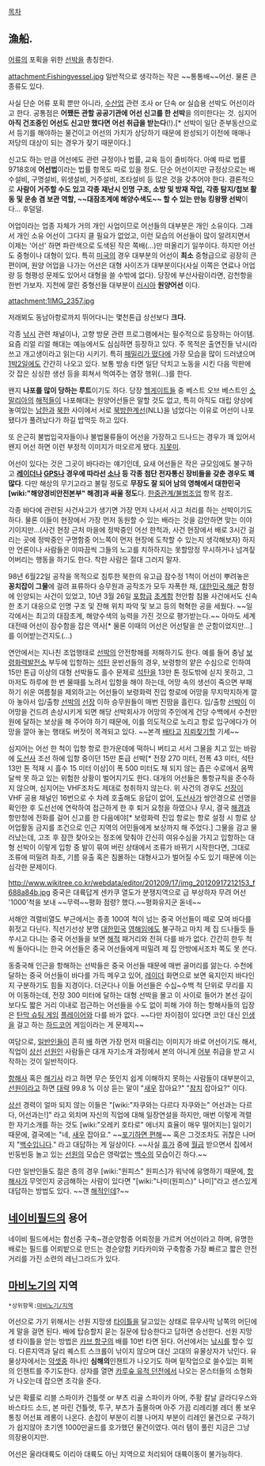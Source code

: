 [[목차]]

== 漁船. ==
[[어류]]의 포획을 위한 [[선박]]을 총칭한다.

attachment:Fishingvessel.jpg
일반적으로 생각하는 작은 ~~통통배~~어선. 물론 큰 종류도 있다. 

사실 단순 어류 포획 뿐만 아니라, [[수산업]] 관련 조사 or 단속 or 실습용 선박도 어선이라고 한다. 공통점은 '''어쨌든 관할 공공기관에 어선 신고를 한 선박'''을 의미한다는 것. 심지어 '''아직 건조중인 어선도 신고만 했다면 어선 취급을 받는다'''(!).[* 선박이 일단 준부동산으로서 등기를 해야하는 물건이고 어선의 가치가 상당하기 때문에 완성되기 이전에 매매나 저당의 대상이 되는 경우가 잦기 때문이다.]

신고도 하는 만큼 어선에도 관련 규정이나 법률, 교육 등이 즐비하다. 아예 따로 법률 9718호에 '''어선법'''이라는 법률 항목도 따로 있을 정도. 단순 어선이지만 규정상으로는 배수설비, 구명설비, 위생설비, 거주설비, 조타설비 등 많은 것을 갖추어야 한다. 결론적으로 '''사람이 거주할 수도 있고 각종 재난시 인명 구조, 소방 및 방재 작업, 각종 탐지/첩보 활동 및 운송 겸 보관 역할, ~~대잠초계에 해양수색도~~ 할 수 있는 만능 킹왕짱 선박'''이다... 후덜덜. 

어업이라는 업종 자체가 거의 개인 사업이므로 어선들의 대부분은 개인 소유이다. 그래서 개인 소유 어선이 그다지 클 필요가 없었고, 이런 모습의 어선들이 많이 알려지면서 이제는 '어선' 하면 파란색으로 도색된 작은 쪽배(…)만 떠올리기 일쑤이다. 하지만 어선도 중형이나 대형이 있다. 특히 [[미국]]의 경우 대부분의 어선이 '''최소''' 중형급으로 굉장히 큰 편이며, 원양 어업을 나가는 어선은 대형 사이즈가 대부분이다(사실 이쪽은 연료나 어업량 등 형평성 문제도 있어서 대형을 쓸 수밖에 없다). 당장에 부산사람이라면, 감천항을 한번 가보자. 지천에 깔린 중형선들 대부분이 [[러시아]] '''원양어선''' 이다. 

attachment:1IMG_2357.jpg

저래뵈도 동남아항로까지 뛰어다니는 몇천톤급 상선보다 '''크다.'''

각종 [[낚시]] 관련 채널이나, 고향 방문 관련 프로그램에서는 필수적으로 등장하는 아이템. 요즘 리얼 리얼 해대는 예능에서도 심심하면 등장하고 있다. 주 목적은 출연진들 낚시(라 쓰고 개고생이라고 읽는다) 시키기. 특히 [[패밀리가 떴다]]에 가장 모습을 많이 드러냈으며 [[1박2일]]에도 간간히 나오고 있다. 보통 방송 타면 일단 닥치고 노동을 시킨 다음 막판에 갓 잡은 싱싱한 생선 등을 회쳐서 먹여주는 염장 행위(…)를 한다. 

왠지 '''나포를 많이 당하는 루트'''이기도 하다. 당장 [[헬게이트]]들 중 베스트 오브 베스트인 [[소말리아]]의 [[해적]]들이 나포해대는 원양어선들은 말할 것도 없고, 특히 아직도 대립 양상에 놓여있는 [[남한]]과 [[북한]] 사이에서 서로 [[북방한계선]](NLL)을 넘었다는 이유로 어선이 나포됐다가 풀려났다가 하길 밥먹듯 하고 있다. 

또 은근히 불법입국자들이나 불법물류들이 어선을 가장하고 드나드는 경우가 꽤 있어서 왠지 어선 하면 이런 부정적 이미지가 떠오르게 됐다. [[지못미]]. 

어선이 있다는 것은 그곳이 바다라는 얘기인데, 요새 어선들은 작은 규모임에도 불구하고 '''[[레이더]]나 [[GPS]]나 경우에 따라선 [[소나]] 등 각종 첨단 전자통신 장비들을 갖춘 경우도 꽤 많다'''. 다만 해상의 무기고라고 불릴 정도로 '''무장도 잘 되어 남의 영해에서 대한민국 [wiki:"해양경비안전본부" 해경]과 싸울 정도'''다. [[한중관계/불법조업]] 항목 참조.

각종 바다에 관련된 사건사고가 생기면 가장 먼저 나서서 사고 처리를 하는 선박이기도 하다. 물론 이들이 현장에서 가장 먼저 동원할 수 있는 배라는 것을 감안하면 맞는 이야기이지만...(사건 현장 근처 마을에 정박중인 어선 한척과, 사건 현장에서 배로 3시간 걸리는 곳에 정박중인 구명함중 어느쪽이 먼저 현장에 도착할 수 있는지 생각해보자) 하지만 언론이나 사람들은 이따끔씩 그들의 노고를 치하하지는 못할망정 무시하거나 넘겨짚어버리는 행동을 하기도 한다. 착한 사람은 절대 그러지 말자. 

98년 6월22일 공작을 목적으로 침투한 북한의 유고급 잠수정 1척이 어선이 뿌려놓은 '''꽁치잡이 그물'''에 걸려 표류하다 승무원과 공작조가 모두 자폭한 채, [[대한민국 해군]] 함정에 인양되는 사건이 있었고, 10년 3월 26일 [[포항급]] [[초계함]] 천안함 침몰 사건에서도 신속한 초기 대응으로 인명 구조 및 잔해 위치 파악 및 보고 등의 혁혁한 공을 세웠다. ~~일각에서는 최고의 대잠초계, 해양수색의 능력을 가진 것으로 평가받는다.~~ 아마도 세계대전때 어선이 잠수함을 잡은 역사[* 물론 이때의 어선은 어선탈을 쓴 군함이었지만...]를 이어받는건지도(...)


연안에서는 지나친 조업행태로 [[선박]]의 안전항해를 저해하기도 한다. 예를 들어 충남 [[보령]][[화력]][[발전소]] 부두에 입항하는 [[석탄]] 운반선들의 경우, 보령항의 얕은 수심으로 인하여 15만 톤급 이상의 대형 선박들도 흘수 문제로 [[석탄]]을 13만 톤 정도밖에 싣지 못하고, 그마저도 하루에 한 번 물때를 노려서 입항을 해야 하는데, 어망 속의 생선이 죽으면 부패하기 쉬운 여름철을 제외하고는 어선들이 보령화력 진입 항로에 어망을 무지막지하게 깔아 놓아서 입/출항 [[선박]]의 [[선장]] 이하 승무원들이 매번 진땀을 흘린다. 
입/출항 [[선박]]이 이 어망을 건드려 손상시키게 되면 해당 선박회사가 어망의 주인에게 건당 수백에서 수천만원에 달하는 보상을 해 주어야 하기 때문에, 이를 의도적으로 노리고 항로 입구에다가 어망을 깔아 놓는 행태도 버젓이 목격되고 있다.
~~본격 [[배]]타고 [[지뢰찾기]]할 기세~~

심지어는 어선 한 척이 입항 항로 한가운데에 떡하니 버티고 서서 그물을 치고 있는 바람에 [[도선사]] 조선 하에 입항 중이던 15만 톤급 선박[* 전장 270 미터, 전폭 43 미터, 석탄 13만 톤 적재 시 흘수 15 미터 이상]이 폭 500 미터도 채 되지 않는 좁은 수로에서 옴짝달싹 못 하고 있는 위험한 상황이 벌어지기도 한다.
대개의 어선들은 통항규칙을 준수하지 않으며, 심지어는 VHF조차도 제대로 청취하지 않는다. 위 사건의 경우도 [[선장]]이 VHF 공용 채널인 16번으로 수 차례 호출해도 응답이 없어, [[도선사]]가 쌍안경으로 선명을 확인한 후 도선선에 연락하여 접근하게 한 후 퇴거 요청을 하였으나 무시, 결국 [[해양경비안전본부|해경]]과 항만청에 전화를 걸어 신고를 한 다음에야[* 보령화력 진입 항로는 항로 설정 시 항로 상 어업활동 금지를 조건으로 인근 지역의 어민들에게 보상까지 해 주었다.] 그물을 감고 물러났는데, 고조 후 잠깐 찾아오는 정조에 맞춰야 간신히 여유수심을 가지고 입항하는 대형 선박이 이렇게 입항 중 발이 묶여 버린 상태에서 조류가 바뀌기 시작한다면, 그대로 조류에 떠밀려 좌초, 기름 유출 혹은 침몰하는 대형사고가 벌어질 수도 있기 때문에 이는 심각한 문제이다.


http://www.wikitree.co.kr/webdata/editor/201209/17/img_20120917212153_f688a84b.jpg
중국은 대륙답게 센카쿠 열도가 분쟁지역으로 급 부상하자 무려 어선 '1000'척을 보내 ~~무력~~평화 점령? 했다.~~평화유지군 돋네~~

서해안 격렬비열도 부근에서는 종종 100여 척이 넘는 중국 어선들이 떼로 모여 바다를 휘젓고 다닌다. 직선기선상 분명 [[대한민국]] [[영해]]임에도 불구하고 마치 제 집 드나들듯 들쑤시고 다니는 중국 어선들을 보면 [[해적]] 패거리와 전혀 다를 바가 없다. 간간히 한두 척씩 돌아다니는 한국 어선들은 중국 어선들에게 떠밀려 제 집 안방에서조차 쪽도 못 쓴다.

동중국해 인근을 항해하는 선박들은 중국 어선들 때문에 매번 골머리를 앓는다. 수천에 달하는 중국 어선들이 바다를 가득 메우고 있어, [[레이더]] 화면으로 보면 육지인지 바다인지 구분하기도 힘들 지경이다. 더군다나 이들 어선들은 수십~수백 척 단위로 무리를 지어 이동하는데, 전장 300 미터에 달하는 대형 선박을 몰고 이 사이로 들어가 본선 길이보다도 짧은 거리 이내로 접근하는 어선들을 수도 없이 피해 가야 하는 항해사들의 입장은 [[탄막 슈팅 게임]] [[플레이어]]와 다를 바가 없다.
~~다만 차이점이 있다면 코인 대신 [[인생]]을 걸고 하는 [[하드코어]] 게임이라는 게 문제지~~

여담으로, [[일반인]]들이 흔히 [[배]] 하면 가장 먼저 떠올리는 이미지가 바로 어선이기도 해서, 직업이 [[상선]] [[선원]]인 사람들은 대개 자기소개 과정에서 본의 아니게 [[어부]] 취급을 받고 시작하는 것이 일반적이다.

[[항해사]] 혹은 [[해기사]] 라고 하면 무슨 뜻인지 쉽게 이해하지 못하는 사람들이 대부분이고, [[선원]]이라고 하면 [[대략]] 99.8 % 이상 듣는 말이 "[[새우]] 잡아요?" "[[참치]] 잡아요?" 이다.

[[상선]] 경력이 얼마 되지 않는 이들은 "[wiki:"자쿠와는 다르다 자쿠와는" 어선과는 다르다, 어선과는!]" 라고 외치며 자신의 직업에 대해 일장연설을 하지만, 매번 이렇게 격렬한 자기소개를 하는 것도 [wiki:"오레키 호타로" 에너지 효율이 매우 떨어지는] 일이기 때문에, 결국에는 "네, [[새우]] 잡아요." ~~[[포기하면 편해]]~~ 혹은 그것조차도 귀찮은 나머지 "[[백수]]입니다." 라고 대답하는 게 일상이다.
~~사실 [[휴가]] 중에 [[월급]] 받으면서 집에서 빈둥빈둥 놀고 있는 [[선원]]의 모습은 영락없는 [[백수]]의 모습이긴 하다.~~ 

다만 일반인들도 젊은 층의 경우 [wiki:"원피스" 원피스]가 워낙에 유명하기 때문에, [[항해사]]가 무엇인지 궁금해하는 사람이 있다면 "[wiki:"나미(원피스)" 나미]"라고 센스있게 대답하는 방법도 있다. ~~걘 [[해적]]인데?~~
== [[네이비필드]]의 용어 ==

네이비 필드에서는 함선중 구축~경순양함중 어뢰정을 가르켜 어선이라고 하며,  유명한 배로는 필드를 어뢰밭으로 만드는 경순양함 키타카미와 구축함중 가장 빠르고 짧은 안전거리를 가진 소련의 레닌그라드가 있다.

== [[마비노기]]의 지역 ==


 *상위항목:[[마비노기/지역]]

어선으로 가기 위해서는 선원 지망생 [[타이틀]]을 달고있는 상태로 뮤우사막 남쪽의 머딘에게 말을 걸면 된다. 배에 탑승할지 묻는 질문에 탑승한다고 답하면 승선한다.
선원 지망생 타이틀을 얻는 방법은 [[카브 항구]]의 배를 10번 타면 된다.
어선에서는 [[낚시]]를 할수 있다. 다른지역과 달리 퀘스트 스크롤이 낚이지 않으며 대신 고대의 유물상자가 낚인다. 유물상자에서는 [[약셋]]중 하나인 '''심해의'''인챈트가 나오기도 하며 밑작업으로 쓸수있는 회복의 인챈트를 주기도한다.
상자를 열면 [[카루숲 유적 던전]]에서 나오는 몬스터들의 소형화가 나오는데 잡으면 조각을 준다.

낮은 확률로 리블 스파이카 건틀렛 or 부츠 리골 스파이카 아머, 주황 칼날 글라디우스와 바스타드 소드, 본 마린 건틀렛, 투구, 부츠가 출몰하며 아주 가끔 리레리블 레더 롱 보우 통칭 어선표 레롱이 나온다.
손잡이 부분이 리블 나머지 부분이 리레인 물건으로 구하기가 쉽지않아 초기엔 1000만골드를 호가했던 물건이였다. 여러 템이 풀린 지금은 그냥 의장용이지만.

어선은 울라대륙도 이리아 대륙도 아닌 지역으로 처리되어 대륙이동이 불가능하다.

